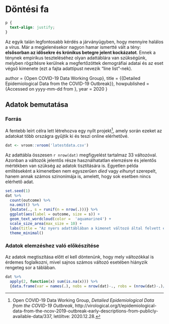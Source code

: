 # Döntési fa {#Chapter-2}

```css
p {
  text-align: justify;
}
```

Az egyik talán legfontosabb kérdés a járványügyben, hogy mennyire halálos a vírus. Már a megjelenésekor nagyon hamar ismertté vált a tény: **elsősorban az idősekre és krónikus betegre jelent kockázatot**. Ennek a ténynek empirikus teszteléséhez olyan adattáblára van szükségünk, melyben rögzítésre kerülnek a megfertőzöttek demográfiai adatai és az eset végső kimenete (ezt a fajta adattípust nevezik "line list"-nek). 

  author =       {Open COVID-19 Data Working Group},
  title =        {{Detailed Epidemiological Data from the COVID-19 Outbreak}},
  howpublished = {Accessed on yyyy-mm-dd from
                  \url{http://virological.org/t/epidemiological-data-from-the-ncov-2019-outbreak-early-descriptions-from-publicly-available-data/337}},
  year =         2020
}

## Adatok bemutatása

### Forrás

A fentebb leírt célra lett létrehozva egy nyílt projekt^[Open COVID-19 Data Working Group, *Detailed Epidemiological Data from the COVID-19 Outbreak*, http://virological.org/t/epidemiological-data-from-the-ncov-2019-outbreak-early-descriptions-from-publicly-available-data/337,  letöltve: 2020.12.28.], amely során ezeket az adatokat több országra gyűjtik ki és teszi online elérhetővé.

```r
dat <- vroom::vroom('latestdata.csv')
```

Az adattábla összesen `r nrow(dat)` megfigyelést tartalmaz 33 változóval. Azonban a változók jelentős része használhatatlan elemzésre és jelentős mértékben van szükség az adatok tisztítására is. Egyetlen példa említéseként a kimenetben nem egyszerűen *died* vagy *elhunyt* szerepelt, hanem annak számos szinonímája is, amelett, hogy sok esetben nincs elérhető adat.

```r
set.seed(1)
dat %>% 
  count(outcome) %>% 
  na.omit() %>% 
  {mutate(., s = runif(n = nrow(.)))} %>%
  ggplot(aes(label = outcome, size = s)) +
  geom_text_wordcloud(color =  'aquamarine4') +
  scale_size_area(max_size = 10) +
  labs(title = "Az nyers adattáblában a kimenet változó által felvett értékek") +
  theme_minimal()
```

### Adatok elemzéshez való előkészítése

Az adatok megtiszítása előtt el kell döntenünk, hogy mely változókkal is érdemes foglalkozni, mivel sajnos számos változó esetében hiányzik rengeteg sor a táblában.

```r
dat %>% 
  apply(2, function(x) sum(is.na(x))) %>% 
  {data.frame(var = names(.), nobs = nrow(dat)-., robs = (nrow(dat)-.)/nrow(dat))}
```



